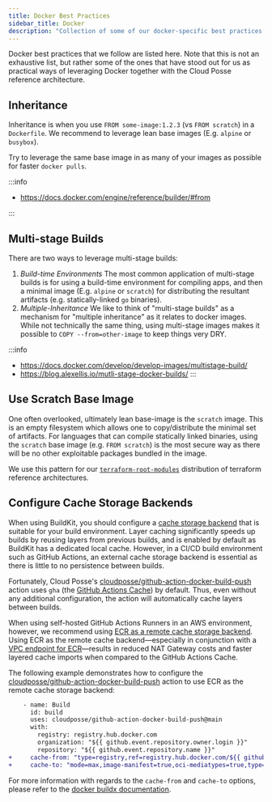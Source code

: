 ```yaml
---
title: Docker Best Practices
sidebar_title: Docker
description: "Collection of some of our docker-specific best practices."
---
```


<Intro>
Docker best practices that we follow are listed here. Note that this is not an exhaustive list, but rather some of the ones that have stood out for us as practical ways of leveraging Docker together with the Cloud Posse reference architecture.
</Intro>

## Inheritance

Inheritance is when you use `FROM some-image:1.2.3` (vs `FROM scratch`) in a `Dockerfile`. We recommend to leverage lean base images (E.g. `alpine` or `busybox`).

Try to leverage the same base image in as many of your images as possible for faster `docker pulls`.

:::info

- https://docs.docker.com/engine/reference/builder/#from

:::

## Multi-stage Builds

There are two ways to leverage multi-stage builds:

1. *Build-time Environments* The most common application of multi-stage builds is for using a build-time environment for compiling apps, and then a minimal image (E.g. `alpine` or `scratch`) for distributing the resultant artifacts (e.g. statically-linked `go` binaries).
2. *Multiple-Inheritance* We like to think of "multi-stage builds" as a mechanism for "multiple inheritance" as it relates to docker images. While not technically the same thing, using multi-stage images makes it possible to `COPY --from=other-image` to keep things very DRY.

:::info
- https://docs.docker.com/develop/develop-images/multistage-build/
- https://blog.alexellis.io/mutli-stage-docker-builds/
:::

## Use Scratch Base Image

One often overlooked, ultimately lean base-image is the `scratch` image. This is an empty filesystem which allows one to copy/distribute the minimal set of artifacts. For languages that can compile statically linked binaries, using the `scratch` base image (e.g. `FROM scratch`) is the most secure way as there will be no other exploitable packages bundled in the image.

We use this pattern for our [`terraform-root-modules`](https://github.com/cloudposse/terraform-root-modules) distribution of terraform reference architectures.

## Configure Cache Storage Backends

When using BuildKit, you should configure a [cache storage backend](https://docs.docker.com/build/cache/backends/) that is suitable for your build environment. Layer caching significantly speeds up builds by reusing layers from previous builds, and is enabled by default as BuildKit has a dedicated local cache. However, in a CI/CD build environment such as GitHub Actions, an external cache storage backend is essential as there is little to no persistence between builds.

Fortunately, Cloud Posse's [cloudposse/github-action-docker-build-push](https://github.com/cloudposse/github-action-docker-build-push) action uses `gha` (the [GitHub Actions Cache](https://docs.github.com/en/rest/actions/cache)) by default. Thus, even without any additional configuration, the action will automatically cache layers between builds.

When using self-hosted GitHub Actions Runners in an AWS environment, however, we recommend using [ECR as a remote cache storage backend](https://aws.amazon.com/blogs/containers/announcing-remote-cache-support-in-amazon-ecr-for-buildkit-clients/). Using ECR as the remote cache backend—especially in conjunction with a [VPC endpoint for ECR](https://docs.aws.amazon.com/AmazonECR/latest/userguide/vpc-endpoints.html)—results in reduced NAT Gateway costs and faster layered cache imports when compared to the GitHub Actions Cache.

The following example demonstrates how to configure the [cloudposse/github-action-docker-build-push](https://github.com/cloudposse/github-action-docker-build-push) action to use ECR as the remote cache storage backend:

```diff
    - name: Build
      id: build
      uses: cloudposse/github-action-docker-build-push@main
      with:
        registry: registry.hub.docker.com
        organization: "${{ github.event.repository.owner.login }}"
        repository: "${{ github.event.repository.name }}"
+     cache-from: "type=registry,ref=registry.hub.docker.com/${{ github.event.repository.owner.login }}/${{ github.event.repository.name }}:cache"
+     cache-to: "mode=max,image-manifest=true,oci-mediatypes=true,type=registry,ref=registry.hub.docker.com/${{ github.event.repository.owner.login }}/${{ github.event.repository.name }}:cache"
```

For more information with regards to the `cache-from` and `cache-to` options, please refer to the [docker buildx documentation](https://docs.docker.com/reference/cli/docker/buildx/build/#options).
